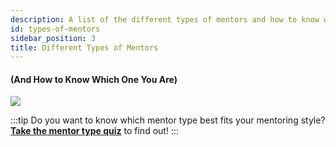 ```yaml
---
description: A list of the different types of mentors and how to know which one you are.
id: types-of-mentors
sidebar_position: 3
title: Different Types of Mentors
---
```



#### (And How to Know Which One You Are)

![](//img/assets/mentor-types.png)

<MentorTypeList />

:::tip
Do you want to know which mentor type best fits your mentoring style? [**Take the mentor type quiz**](/docs/getting-started-with-mentoring/For%20Mentors/mentor-type-quiz) to find out!
:::
